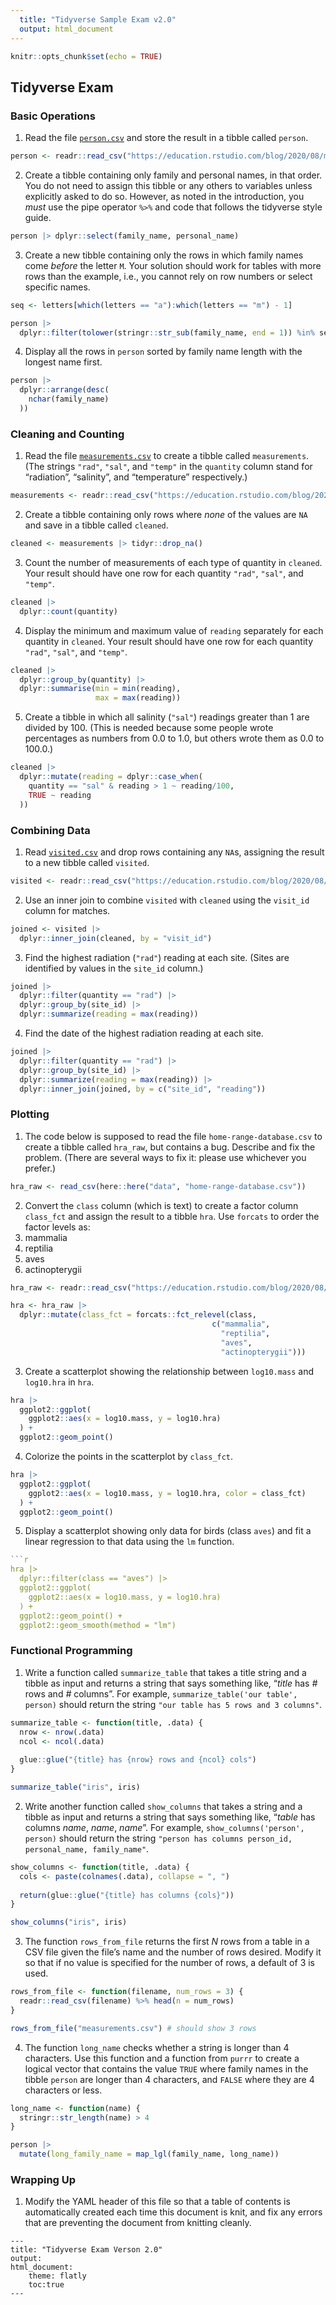 ```yaml
---
  title: "Tidyverse Sample Exam v2.0"
  output: html_document
---
```


  ```r
knitr::opts_chunk$set(echo = TRUE)
```

## Tidyverse Exam

### Basic Operations

1.  Read the file [`person.csv`](./person.csv) and store the result in a tibble called `person`.

```r
person <- readr::read_csv("https://education.rstudio.com/blog/2020/08/more-example-exams/person.csv")
```


2.  Create a tibble containing only family and personal names, in that order. You do not need to assign this tibble or any others to variables unless explicitly asked to do so. However, as noted in the introduction, you *must* use the pipe operator `%>%` and code that follows the tidyverse style guide.

```r
person |> dplyr::select(family_name, personal_name)
```


3.  Create a new tibble containing only the rows in which family names come *before* the letter `M`. Your solution should work for tables with more rows than the example, i.e., you cannot rely on row numbers or select specific names.

```r
seq <- letters[which(letters == "a"):which(letters == "m") - 1]

person |> 
  dplyr::filter(tolower(stringr::str_sub(family_name, end = 1)) %in% seq)
```


4.  Display all the rows in `person` sorted by family name length with the longest name first.

```r
person |> 
  dplyr::arrange(desc(
    nchar(family_name)
  ))
```


### Cleaning and Counting

1.  Read the file [`measurements.csv`](./measurements.csv) to create a tibble called `measurements`. (The strings `"rad"`, `"sal"`, and `"temp"` in the `quantity` column stand for "radiation", "salinity", and "temperature" respectively.)

```r
measurements <- readr::read_csv("https://education.rstudio.com/blog/2020/08/more-example-exams/measurements.csv")
```

2.  Create a tibble containing only rows where *none* of the values are `NA` and save in a tibble called `cleaned`.

```r
cleaned <- measurements |> tidyr::drop_na()
```


3.  Count the number of measurements of each type of quantity in `cleaned`. Your result should have one row for each quantity `"rad"`, `"sal"`, and `"temp"`.

```r
cleaned |> 
  dplyr::count(quantity)
```


4.  Display the minimum and maximum value of `reading` separately for each quantity in `cleaned`. Your result should have one row for each quantity `"rad"`, `"sal"`, and `"temp"`.

```r
cleaned |> 
  dplyr::group_by(quantity) |> 
  dplyr::summarise(min = min(reading),
                   max = max(reading))
```


5.  Create a tibble in which all salinity (`"sal"`) readings greater than 1 are divided by 100. (This is needed because some people wrote percentages as numbers from 0.0 to 1.0, but others wrote them as 0.0 to 100.0.)

```r
cleaned |> 
  dplyr::mutate(reading = dplyr::case_when(
    quantity == "sal" & reading > 1 ~ reading/100,
    TRUE ~ reading
  ))
```


### Combining Data

1.  Read [`visited.csv`](./visited.csv) and drop rows containing any `NA`s, assigning the result to a new tibble called `visited`.

```r
visited <- readr::read_csv("https://education.rstudio.com/blog/2020/08/more-example-exams/visited.csv") |> tidyr::drop_na()
```


2.  Use an inner join to combine `visited` with `cleaned` using the `visit_id` column for matches.

```r
joined <- visited |> 
  dplyr::inner_join(cleaned, by = "visit_id")
```


3.  Find the highest radiation (`"rad"`) reading at each site. (Sites are identified by values in the `site_id` column.)

```r
joined |> 
  dplyr::filter(quantity == "rad") |> 
  dplyr::group_by(site_id) |> 
  dplyr::summarize(reading = max(reading))
```

4.  Find the date of the highest radiation reading at each site.

```r
joined |> 
  dplyr::filter(quantity == "rad") |> 
  dplyr::group_by(site_id) |> 
  dplyr::summarize(reading = max(reading)) |> 
  dplyr::inner_join(joined, by = c("site_id", "reading"))
```


### Plotting

1.  The code below is supposed to read the file `home-range-database.csv` to create a tibble called `hra_raw`, but contains a bug. Describe and fix the problem. (There are several ways to fix it: please use whichever you prefer.)

``` r
hra_raw <- read_csv(here::here("data", "home-range-database.csv"))
```

2.  Convert the `class` column (which is text) to create a factor column `class_fct` and assign the result to a tibble `hra`. Use `forcats` to order the factor levels as:
  1.  mammalia
2.  reptilia
3.  aves
4.  actinopterygii

```r
hra_raw <- readr::read_csv("https://education.rstudio.com/blog/2020/08/more-example-exams/home-range-database.csv")

hra <- hra_raw |> 
  dplyr::mutate(class_fct = forcats::fct_relevel(class,
                                             c("mammalia",
                                               "reptilia",
                                               "aves",
                                               "actinopterygii")))
```


3.  Create a scatterplot showing the relationship between `log10.mass` and `log10.hra` in `hra`.

```r
hra |> 
  ggplot2::ggplot(
    ggplot2::aes(x = log10.mass, y = log10.hra)
  ) +
  ggplot2::geom_point()
```


4.  Colorize the points in the scatterplot by `class_fct`.

```r
hra |> 
  ggplot2::ggplot(
    ggplot2::aes(x = log10.mass, y = log10.hra, color = class_fct)
  ) +
  ggplot2::geom_point()
```

5.  Display a scatterplot showing only data for birds (class `aves`) and fit a linear regression to that data using the `lm` function.

```r
```r
hra |> 
  dplyr::filter(class == "aves") |> 
  ggplot2::ggplot(
    ggplot2::aes(x = log10.mass, y = log10.hra)
  ) +
  ggplot2::geom_point() +
  ggplot2::geom_smooth(method = "lm")
```

### Functional Programming

1.  Write a function called `summarize_table` that takes a title string and a tibble as input and returns a string that says something like, "*title* has *#* rows and *#* columns". For example, `summarize_table('our table', person)` should return the string `"our table has 5 rows and 3 columns"`.

```r
summarize_table <- function(title, .data) {
  nrow <- nrow(.data)
  ncol <- ncol(.data)
  
  glue::glue("{title} has {nrow} rows and {ncol} cols")
}

summarize_table("iris", iris)
```

2.  Write another function called `show_columns` that takes a string and a tibble as input and returns a string that says something like, "*table* has columns *name*, *name*, *name*". For example, `show_columns('person', person)` should return the string `"person has columns person_id, personal_name, family_name"`.

```r
show_columns <- function(title, .data) {
  cols <- paste(colnames(.data), collapse = ", ")
  
  return(glue::glue("{title} has columns {cols}"))
}

show_columns("iris", iris)
```


3.  The function `rows_from_file` returns the first *N* rows from a table in a CSV file given the file's name and the number of rows desired. Modify it so that if no value is specified for the number of rows, a default of 3 is used.

```r
rows_from_file <- function(filename, num_rows = 3) {
  readr::read_csv(filename) %>% head(n = num_rows)
}

rows_from_file("measurements.csv") # should show 3 rows
```

4.  The function `long_name` checks whether a string is longer than 4 characters. Use this function and a function from `purrr` to create a logical vector that contains the value `TRUE` where family names in the tibble `person` are longer than 4 characters, and `FALSE` where they are 4 characters or less.

```r
long_name <- function(name) {
  stringr::str_length(name) > 4
}

person |> 
  mutate(long_family_name = map_lgl(family_name, long_name))
```

### Wrapping Up

1.  Modify the YAML header of this file so that a table of contents is automatically created each time this document is knit, and fix any errors that are preventing the document from knitting cleanly.

```
---
title: "Tidyverse Exam Verson 2.0"
output:
html_document:
    theme: flatly
    toc:true
---
```

